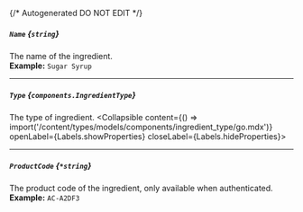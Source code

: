 {/* Autogenerated DO NOT EDIT  */}

##### `Name` *{`string`}*
The name of the ingredient.
<br/>
**Example:** `Sugar Syrup`

---
##### `Type` *{`components.IngredientType`}*
The type of ingredient.
<Collapsible content={() => import('/content/types/models/components/ingredient_type/go.mdx')} openLabel={Labels.showProperties} closeLabel={Labels.hideProperties}>
</Collapsible>

---
##### `ProductCode` *{`*string`}*
The product code of the ingredient, only available when authenticated.
<br/>
**Example:** `AC-A2DF3`


